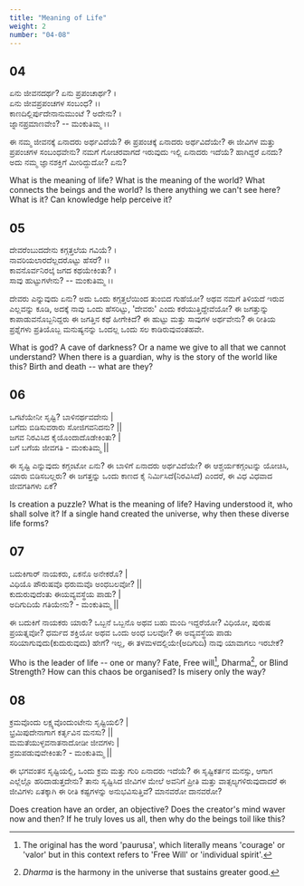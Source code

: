 ```yaml
---
title: "Meaning of Life"
weight: 2
number: "04-08"
---
```


## 04
ಏನು ಜೀವನದರ್ಥ? ಏನು ಪ್ರಪಂಚಾರ್ಥ? ।  
ಏನು ಜೀವಪ್ರಪಂಚಗಳ ಸಂಬಂಧ? ।।  
ಕಾಣದಿಲ್ಲಿರ್ಪುದೇನಾನುಮುಂಟೆ ? ಅದೇನು? ।  
ಜ್ನಾನಪ್ರಮಾಣವೇಂ? -- ಮಂಕುತಿಮ್ಮ ।।

ಈ ನಮ್ಮ ಜೀವನಕ್ಕೆ ಏನಾದರು ಅರ್ಥವಿದೆಯೆ? ಈ ಪ್ರಪಂಚಕ್ಕೆ ಏನಾದರು ಅರ್ಥವಿದೆಯೇ? ಈ ಜೀವಿಗಳ ಮತ್ತು ಪ್ರಪಂಚಗಳ ಸಂಬಂಧವೇನು? ನಮಗೆ ಗೋಚರವಾಗದೆ ಇರುವುದು ಇಲ್ಲಿ ಏನಾದರು ಇದೆಯೆ? ಹಾಗಿದ್ದರೆ ಏನದು? ಅದು ನಮ್ಮ ಜ್ಞಾನಶಕ್ತಿಗೆ ಮೀರಿದ್ದುದೋ? ಏನು?

What is the meaning of life? What is the meaning of the world? What connects the beings and the world? Is there anything we can't see here? What is it? Can knowledge help perceive it?  

## 05
ದೇವರೆಂಬುದದೇನು ಕಗ್ಗತ್ತಲೆಯ ಗವಿಯೆ? ।   
ನಾವರಿಯಲಾರದೆಲ್ಲದರೊಟ್ಟು ಹೆಸರೆ? ।।  
ಕಾವನೊರ್ವನಿರಲ್ಕೆ ಜಗದ ಕಥಯೇಕಿಂತು? ।  
ಸಾವು ಹುಟ್ಟುಗಳೇನು? -- ಮಂಕುತಿಮ್ಮ ।।

ದೇವರು ಎನ್ನುವುದು ಏನು? ಅದು ಒಂದು ಕಗ್ಗತ್ತಲೆಯಿಂದ ತುಂಬಿದ ಗುಹೆಯೋ? ಅಥವ ನಮಗೆ ತಿಳಿಯದೆ ಇರುವ ಎಲ್ಲವನ್ನು ಕೂಡಿ, ಅದಕ್ಕೆ ನಾವು ಒಂದು ಹೆಸರಿಟ್ಟು, 'ದೇವರು' ಎಂದು ಕರೆಯುತ್ತಿದ್ದೇವೆಯೋ? ಈ ಜಗತ್ತುನ್ನು ಕಾಪಾಡುವನೊಬ್ಬನಿದ್ದರು ಈ ಜಗತ್ತಿನ ಕಥೆ ಹೀಗೇಕಿದೆ? ಈ ಹುಟ್ಟು ಮತ್ತು ಸಾವುಗಳ ಅರ್ಥವೇನು? ಈ ರೀತಿಯ ಪ್ರಶ್ನೆಗಳು ಪ್ರತಿಯೊಬ್ಬ ಮನುಷ್ಯನನ್ನು ಒಂದಲ್ಲ ಒಂದು ಸಲ ಕಾಡಿರುವುವಂತಹವೇ.

What is god? A cave of darkness? Or a name we give to all that we cannot understand? When there is a guardian, why is the story of the world like this? Birth and death -- what are they?

## 06
ಒಗಟೆಯೇನೀ ಸೃಷ್ಟಿ? ಬಾಳಿನರ್ಥವದೇನು |  
ಬಗೆದು ಬಿಡಿಸುವರಾರು ಸೋಜಿಗವನಿದನು? ||  
ಜಗವ ನಿರವಿಸಿದ ಕೈಯೊಂದಾದೊಡೇಕಿಂತು? |  
ಬಗೆ ಬಗೆಯ ಜೀವಗತಿ - ಮಂಕುತಿಮ್ಮ ||

ಈ ಸೃಷ್ಟಿ ಎನ್ನುವುದು ಕಗ್ಗಂಟೋ ಏನು? ಈ ಬಾಳಿಗೆ ಏನಾದರು ಅರ್ಥವಿದೆಯೇ? ಈ ಆಶ್ಚರ್ಯಕಗ್ಗಂಟನ್ನು ಯೋಚಿಸಿ, ಯಾರು ಬಿಡಿಸಬಲ್ಲರು? ಈ ಜಗತ್ತನ್ನು ಒಂದು ಕಾಣದ ಕೈ ನಿರ್ಮಿಸಿದೆ(ನಿರವಿಸಿದೆ) ಎಂದರೆ, ಈ ವಿಧ ವಿಧವಾದ ಜೀವಗತಿಗಳು ಏಕೆ?

Is creation a puzzle? What is the meaning of life? Having understood it, who shall solve it? If a single hand created the universe, why then these diverse life forms? 

## 07
ಬದುಕಿಗಾರ್ ನಾಯಕರು, ಏಕನೊ ಅನೇಕರೊ? |  
ವಿಧಿಯೊ ಪೌರುಷವೊ ಧರುಮವೊ ಅಂಧಬಲವೋ? ||  
ಕುದುರುವುದೆಂತು ಈಯವ್ಯವಸ್ಥೆಯ ಪಾಡು? |  
ಅದಿಗುದಿಯೆ ಗತಿಯೇನು? - ಮಂಕುತಿಮ್ಮ ||

ಈ ಬದುಕಿಗೆ ನಾಯಕರು ಯಾರು? ಒಬ್ಬನೆ ಒಬ್ಬನೊ ಅಥವ ಬಹು ಮಂದಿ ಇದ್ದರೆಯೋ? ವಿಧಿಯೋ, ಪುರುಷ ಪ್ರಯತ್ನವೋ? 
ಧರ್ಮದ ಶಕ್ತಿಯೋ ಅಥವ ಒಂದು ಅಂಧ ಬಲವೋ? ಈ ಅವ್ಯವಸ್ಥೆಯ ಪಾಡು ಸರಿಯಾಗುವುದು(ಕುದುರುವುದು) ಹೇಗೆ? ಇಲ್ಲ, 
ಈ ತಳಮಳದಲ್ಲಿಯೇ(ಅದಿಗುದಿ) ನಾವು ಯಾವಾಗಲು ಇರಬೇಕೆ?

Who is the leader of life -- one or many? Fate, Free will[^5], Dharma[^6], or Blind Strength? How can this chaos be organised? Is misery only the way?  

## 08
ಕ್ರಮವೊಂದು ಲಕ್ಷ್ಯವೊಂದುಂಟೇನು ಸೃಷ್ಟಿಯಲಿ? |  
ಭ್ರಮಿಪುದೇನಾಗಾಗ ಕರ್ತೃವಿನ ಮನಸು? ||  
ಮಮತೆಯುಳ್ಳವನಾತನಾದೋಡೀ ಜೀವಗಳು |  
ಶ್ರಮಪಡುವುವೇಕಿಂತು? - ಮಂಕುತಿಮ್ಮ ||

ಈ ಭಗವಂತನ ಸೃಷ್ಟಿಯಲ್ಲಿ, ಒಂದು ಕ್ರಮ ಮತ್ತು ಗುರಿ ಏನಾದರು ಇದೆಯೆ? ಈ ಸೃಷ್ಟಿಕರ್ತನ ಮನಸ್ಸು, ಆಗಾಗ ಎಲ್ಲೆಲ್ಲೊ ಹರಿದಾಡುತ್ತದೇನು? 
ತಾನು ಸೃಷ್ಟಿಸಿದ ಜೀವಿಗಳ ಮೇಲೆ ಅವನಿಗೆ ಪ್ರೀತಿ ಮತ್ತು ವಾತ್ಸಲ್ಯಗಳಿರುವುದಾದರೆ ಈ ಜೀವಿಗಳು ಏತಕ್ಕಾಗಿ ಈ ರೀತಿ ಕಷ್ಟಗಳನ್ನು ಅನುಭವಿಸುತ್ತಿವೆ? ಮಾನವರೋ ದಾನವರೋ? 

Does creation have an order, an objective? Does the creator's mind waver now and then? If he truly loves us all, then why do the beings toil like this?

[^5]: The original has the word 'paurusa', which literally means 'courage' or 'valor' but in this context refers to 'Free Will' or 'individual spirit'.
[^6]: *Dharma* is the harmony in the universe that sustains greater good.